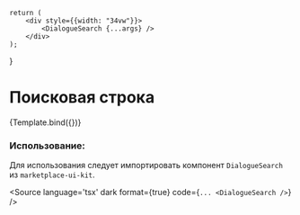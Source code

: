 
<Meta title="Chat/Dialogue/DialogueSearch" component={DialogueSearch} />

    return (
        <div style={{width: "34vw"}}>
            <DialogueSearch {...args} />
        </div>
    );
}

# Поисковая строка

<Canvas isColumn>
    <Story name="Base" args={{}}>
        {Template.bind({})}
    </Story>
</Canvas>

<ArgsTable of={DialogueSearch} />

### Использование:
Для использования следует импортировать компонент `DialogueSearch` из `marketplace-ui-kit`.

<Source
    language='tsx'
    dark
    format={true}
    code={`
        ...
        <DialogueSearch />
  `}
/>
